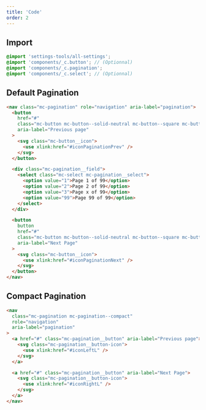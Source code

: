 ```yaml
---
title: 'Code'
order: 2
---
```


## Import

```scss
@import 'settings-tools/all-settings';
@import 'components/_c.button'; // (Optionnal)
@import 'components/_c.pagination';
@import 'components/_c.select'; // (Optionnal)
```

## Default Pagination

```html
<nav class="mc-pagination" role="navigation" aria-label="pagination">
  <button
    href="#"
    class="mc-button mc-button--solid-neutral mc-button--square mc-button--s@from-l"
    aria-label="Previous page"
  >
    <svg class="mc-button__icon">
      <use xlink:href="#iconPaginationPrev" />
    </svg>
  </button>

  <div class="mc-pagination__field">
    <select class="mc-select mc-pagination__select">
      <option value="1">Page 1 of 99</option>
      <option value="2">Page 2 of 99</option>
      <option value="3">Page x of 99</option>
      <option value="99">Page 99 of 99</option>
    </select>
  </div>

  <button
    button
    href="#"
    class="mc-button mc-button--solid-neutral mc-button--square mc-button--s@from-l"
    aria-label="Next Page"
  >
    <svg class="mc-button__icon">
      <use xlink:href="#iconPaginationNext" />
    </svg>
  </button>
</nav>
```

<Story id="navigation-pagination--default" />

## Compact Pagination

```html
<nav
  class="mc-pagination mc-pagination--compact"
  role="navigation"
  aria-label="pagination"
>
  <a href="#" class="mc-pagination__button" aria-label="Previous page">
    <svg class="mc-pagination__button-icon">
      <use xlink:href="#iconLeftL" />
    </svg>
  </a>

  <a href="#" class="mc-pagination__button" aria-label="Next Page">
    <svg class="mc-pagination__button-icon">
      <use xlink:href="#iconRightL" />
    </svg>
  </a>
</nav>
```

<Story id="navigation-pagination--variation-compact" />
